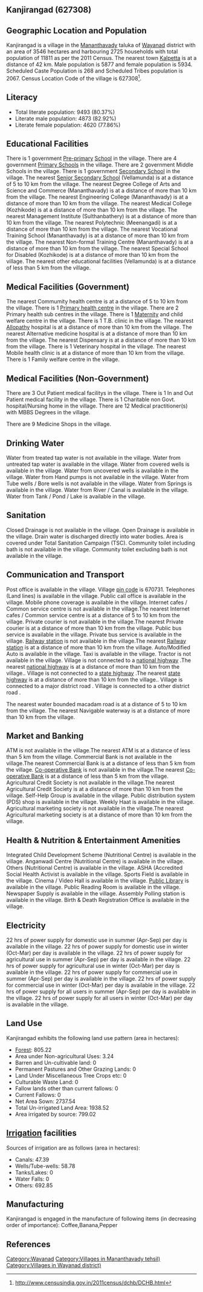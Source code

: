 {{Infobox settlement
| name=Kanjirangad
| native_name=
| native_name_lang=
| other_name=
| nickname=
| settlement_type=Village
| image_skyline=
| image_alt=
| image_caption=
| pushpin_map=India Kerala
| pushpin_label_position=right
| pushpin_map_alt=
| pushpin_map_caption=Location in Kerala, India
| latd=
| latm=
| lats=
| latNS=
| longd=
| longm=
| longs=
| longEW=
| coordinates_display=inline,title
| subdivision_type=Country
| subdivision_name={{flag|India}}
| subdivision_type1=[[States and territories of India|State]]
| subdivision_name1=Kerala 
| subdivision_type2=[[List of districts of India|District]]
| subdivision_name2=Wayanad
| subdivision_type3=Tahsil
| subdivision_name3=Mananthavady
| website=
| established_title=<!-- Established -->
| established_date=
| founder=
| named_for=
| government_type=
| governing_body=
| unit_pref=Metric=
| area_footnotes=
| area_rank=
| area_total_km2=35.46
| elevation_footnotes=
| elevation_m=
| population_total=11811
| population_as_of=2011
| population_rank=
| population_density_km2=333
| population_demonym=
| population_footnotes=
| demographics_type1=Languages
| demographics1_title1=Official
| demographics1_info1=[[Malayalam language|Malayalam]]
| timezone1=[[Indian Standard Time|IST]]
| utc_offset1==+5:30
| postal_code_type=[[Postal Index Number|PIN]]
| postal_code=670731
| area_code_type=Telephone code
| area_code=
| registration_plate=
| blank1_name_sec1=Nearest city
| blank1_info_sec1=[[Kalpetta]]
| blank2_name_sec1=[[Human sex ratio|Sex ratio]]
| blank2_info_sec1=1009 [[male|♂]]/[[female|♀]]
| blank3_name_sec1=Literacy
| blank3_info_sec1=80.37%
| blank1_name_sec2=[[2011 Census of India|2011 census]] code
| blank1_info_sec2=627308
| footnotes=
}}

== Kanjirangad (627308) ==

== Geographic Location and Population ==

Kanjirangad is a village in the [[Mananthavady]] taluka of [[Wayanad]] district with an area of 3546 hectares and harbouring 2725 households with total population of 11811 as per the 2011 Census. The nearest town [[Kalpetta]] is at a distance of 42 km. Male population is 5877 and female population is 5934. Scheduled Caste Population is 268 and Scheduled Tribes population is 2067. Census Location Code of the village is 627308<ref>http://www.censusindia.gov.in/2011census/dchb/DCHB.html</ref>.


== Literacy ==  
* Total literate population: 9493 (80.37%)
* Literate male population: 4873 (82.92%)
* Literate female population: 4620 (77.86%)


== Educational Facilities ==  
There is 1 government [[Pre-primary]] [[School]] in the village.
There are 4 government [[Primary School]]s in the village.
There are 2 government Middle Schools in the village.
There is 1 government [[Secondary School]] in the village.
The nearest [[Senior Secondary School]] (Vellamunda) is at a distance of 5 to 10 km from the village.
The nearest Degree College of Arts and Science and Commerce (Mananthavady) is at a distance of more than 10 km from the village.
The nearest Engineering College (Mananthavady) is at a distance of more than 10 km from the village.
The nearest Medical College (Kozhikode) is at a distance of more than 10 km from the village.
The nearest Management Institute (Sulthanbathery) is at a distance of more than 10 km from the village.
The nearest Polytechnic (Meenangadi) is at a distance of more than 10 km from the village.
The nearest Vocational Training School (Mananthavady) is at a distance of more than 10 km from the village.
The nearest Non-formal Training Centre (Mananthavady) is at a distance of more than 10 km from the village.
The nearest Special School for Disabled (Kozhikode) is at a distance of more than 10 km from the village.
The nearest other educational facilities (Vellamunda) is at a distance of less than 5 km from the village.


== Medical Facilities (Government) ==
The nearest Commumity health centre is at a distance of 5 to 10 km from the village.
There is 1 [[Primary health centre]] in the village.
There are 2 Primary health sub centres in the village.
There is 1 [[Maternity]] and child welfare centre in the village.
There is 1 T.B. clinic in the village.
The nearest [[Allopathy]] hospital is at a distance of more than 10 km from the village.
The nearest Alternative medicine hospital is at a distance of more than 10 km from the village.
The nearest Dispensary is at a distance of more than 10 km from the village.
There is 1 Veterinary hospital in the village.
The nearest Mobile health clinic is at a distance of more than 10 km from the village.
There is 1 Family welfare centre in the village.


== Medical Facilities (Non-Government) ==
There are 3 Out Patient medical facilitys in the village.
There is 1 In and Out Patient medical facility in the village.
There is 1 Charitable non Govt. hospital/Nursing home in the village.
There are 12 Medical practitioner(s) with MBBS Degrees in the village.



There are 9 Medicine Shops in the village.



== Drinking Water ==
Water from treated tap water is not available in the village.
Water from untreated tap water is available in the village.
Water from covered wells is available in the village.
Water from uncovered wells is available in the village.
Water from Hand pumps is not available in the village.
Water from Tube wells / Bore wells is not available in the village.
Water from Springs is available in the village.
Water from River / Canal is available in the village.
Water from Tank / Pond / Lake is available in the village.


== Sanitation ==
Closed Drainage is not available in the village.
Open Drainage is available in the village.
Drain water is discharged directly into water bodies.
Area is covered under Total Sanitation Campaign (TSC).
Community toilet including bath is not available in the village.
Community toilet excluding bath is not available in the village.


== Communication and Transport ==
Post office is available in the village.
Village [[pin code]] is 670731.
Telephones (Land lines) is available in the village.
Public call office is available in the village.
Mobile phone coverage is available in the village.
Internet cafes / Common service centre is not available in the village.The nearest Internet cafes / Common service centre is at a distance of 5 to 10 km from the village.
Private courier is not available in the village.The nearest Private courier is at a distance of more than 10 km from the village.
Public bus service is available in the village.
Private bus service is available in the village.
[[Railway station]] is not available in the village.The nearest [[Railway station]] is at a distance of more than 10 km from the village.
Auto/Modified Auto is available in the village.
Taxi is available in the village.
Tractor is not available in the village.
Village is not connected to a [[national highway]] .The nearest [[national highway]] is at a distance of more than 10 km from the village..
Village is not connected to a [[state highway]] .The nearest [[state highway]] is at a distance of more than 10 km from the village..
Village is connected to a major district road    .
Village is connected to a other district road  .


The nearest water bounded macadam road is at a distance of 5 to 10 km from the village.
The nearest Navigable waterway is at a distance of more than 10 km from the village.



== Market and Banking ==
ATM is not available in the village.The nearest ATM is at a distance of less than 5 km from the village.
Commercial Bank is not available in the village.The nearest Commercial Bank is at a distance of less than 5 km from the village.
[[Co-operative Bank]] is not available in the village.The nearest [[Co-operative Bank]] is at a distance of less than 5 km from the village.
Agricultural Credit Society is not available in the village.The nearest Agricultural Credit Society is at a distance of more than 10 km from the village.
Self-Help Group is available in the village.
Public distribution system (PDS) shop is available in the village.
Weekly Haat is available in the village.
Agricultural marketing society is not available in the village.The nearest Agricultural marketing society is at a distance of more than 10 km from the village.


== Health & Nutrition & Entertainment Amenities ==
Integrated Child Development Scheme (Nutritional Centre) is available in the village.
Anganwadi Centre (Nutritional Centre) is available in the village.
Others (Nutritional Centre) is available in the village.
ASHA (Accredited Social Health Activist is available in the village.
Sports Field is available in the village.
Cinema / Video Hall is available in the village.
[[Public Library]] is available in the village.
Public Reading Room is available in the village.
Newspaper Supply is available in the village.
Assembly Polling station is available in the village.
Birth & Death Registration Office is available in the village.


== Electricity ==
22 hrs of power supply for domestic use in summer (Apr-Sep) per day is available in the village.
22 hrs of power supply for domestic use in winter (Oct-Mar) per day is available in the village.
22 hrs of power supply for agricultural use in summer (Apr-Sep) per day is available in the village.
22 hrs of power supply for agricultural use in winter (Oct-Mar) per day is available in the village.
22 hrs of power supply for commercial use in summer (Apr-Sep) per day is available in the village.
22 hrs of power supply for commercial use in winter (Oct-Mar) per day is available in the village.
22 hrs of power supply for all users in summer (Apr-Sep) per day is available in the village.
22 hrs of power supply for all users in winter (Oct-Mar) per day is available in the village.


== Land Use ==
Kanjirangad exhibits the following land use pattern (area in hectares):
* [[Forest]]: 805.22
* Area under Non-agricultural Uses: 3.24
* Barren and Un-cultivable land: 0
* Permanent Pastures and Other Grazing Lands: 0
* Land Under Miscellaneous Tree Crops etc: 0
* Culturable Waste Land: 0
* Fallow lands other than current fallows: 0
* Current Fallows: 0
* Net Area Sown: 2737.54
* Total Un-irrigated Land Area: 1938.52
* Area irrigated by source: 799.02


== [[Irrigation]] facilities ==
Sources of irrigation are as follows (area in hectares):
* Canals: 47.39
* Wells/Tube-wells: 58.78
* Tanks/Lakes: 0
* Water Falls: 0
* Others: 692.85


== Manufacturing ==
Kanjirangad is engaged in the manufacture of following items (in decreasing order of importance): Coffee,Banana,Pepper


[[Category:Wayanad]]
[[Category:Villages in Mananthavady tehsil)]]
[[Category:Villages in Wayanad district)]]


== References ==
{{Reflist}}


